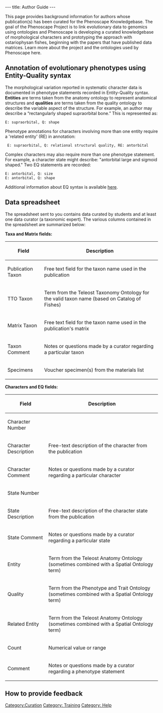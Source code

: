 ---
title: Author Guide
---

This page provides background information for authors whose publication(s) has been curated for the Phenoscape Knowledgebase.  The goal of the Phenoscape Project is to link evolutionary data to genomics using ontologies and Phenoscape is developing a curated knowledgebase of morphological characters and prototyping the approach with ostariophysan fishes, beginning with the papers that have published data matrices. Learn more about the project and the ontologies used by Phenoscape here.

== Annotation of evolutionary phenotypes using Entity-Quality syntax ==

The morphological variation reported in systematic character data is documented in phenotype statements recorded in Entity-Quality syntax.  '''Entities''' are terms taken from the anatomy ontology to represent anatomical structures and '''qualities''' are terms taken from the quality ontology to describe the variable aspect of the structure. For example, an author may describe a “rectangularly shaped supraorbital bone.” This is represented as:

 E: supraorbital, Q: shape

Phenotype annotations for characters involving more than one entity require a 'related entity' (RE) in annotation:

  E: supraorbital, Q: relational structural quality, RE: antorbital

Complex characters may also require more than one phenotype statement. For example, a character state might describe: "antorbital large and sigmoid shaped." Two EQ statements are recorded:

 E: antorbital, Q: size
 E: antorbital, Q: shape

Additional information about EQ syntax is available [[EQ_for_character_matrices | here]].

== Data spreadsheet ==

The spreadsheet sent to you contains data curated by students and at least one data curator (a taxonomic expert). The various columns contained in the spreadsheet are summarized below:

'''Taxa and Matrix fields:'''
{| border="1" cellspacing="0" cellpadding="3"
! Field
! Description
|-
| Publication Taxon || Free text field for the taxon name used in the publication
|-
| TTO Taxon || Term from the Teleost Taxonomy Ontology for the valid taxon name (based on Catalog of Fishes)
|-
|Matrix Taxon ||  Free text field for the taxon name used in the publication's matrix
|-
|Taxon Comment || Notes or questions made by a curator regarding a particular taxon
|-
|Specimens || Voucher specimen(s) from the materials list
|}


'''Characters and EQ fields:'''
{| border="1" cellspacing="0" cellpadding="3"
! Field
! Description
|-
|Character Number ||
|-
|Character Description || Free-text description of the character from the publication
|-
|Character Comment || Notes or questions made by a curator regarding a particular character
|-
|State Number ||
|-
|State Description || Free-text description of the character state from the publication
|-
|State Comment || Notes or questions made by a curator regarding a particular state
|-
|Entity || Term from the Teleost Anatomy Ontology (sometimes combined with a Spatial Ontology term)
|-
|Quality || Term from the Phenotype and Trait Ontology (sometimes combined with a Spatial Ontology term)
|-
|Related Entity || Term from the Teleost Anatomy Ontology (sometimes combined with a Spatial Ontology term)
|-
|Count || Numerical value or range
|-
|Comment || Notes or questions made by a curator regarding a phenotype statement
|}

== How to provide feedback ==

[[Category:Curation]]
[[Category: Training]]
[[Category: Help]]